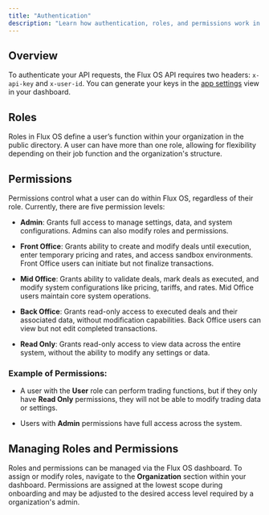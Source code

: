 ```yaml
---
title: "Authentication"
description: "Learn how authentication, roles, and permissions work in the Flux OS."
---
```


## Overview

To authenticate your API requests, the Flux OS API requires two headers: `x-api-key` and `x-user-id`. You can generate your keys in the [app settings](https://www.flux-os.com/app/settings) view in your dashboard.

## Roles

Roles in Flux OS define a user’s function within your organization in the public directory. A user can have more than one role, allowing for flexibility depending on their job function and the organization's structure.

## Permissions

Permissions control what a user can do within Flux OS, regardless of their role. Currently, there are five permission levels:

* **Admin**: Grants full access to manage settings, data, and system configurations. Admins can also modify roles and permissions.

* **Front Office**: Grants ability to create and modify deals until execution, enter temporary pricing and rates, and access sandbox environments. Front Office users can initiate but not finalize transactions.

* **Mid Office**: Grants ability to validate deals, mark deals as executed, and modify system configurations like pricing, tariffs, and rates. Mid Office users maintain core system operations.

* **Back Office**: Grants read-only access to executed deals and their associated data, without modification capabilities. Back Office users can view but not edit completed transactions.

* **Read Only**: Grants read-only access to view data across the entire system, without the ability to modify any settings or data.

### Example of Permissions:

* A user with the **User** role can perform trading functions, but if they only have **Read Only** permissions, they will not be able to modify trading data or settings.

* Users with **Admin** permissions have full access across the system.

## Managing Roles and Permissions

Roles and permissions can be managed via the Flux OS dashboard. To assign or modify roles, navigate to the **Organization** section within your dashboard. Permissions are assigned at the lowest scope during onboarding and may be adjusted to the desired access level required by a organization's admin.